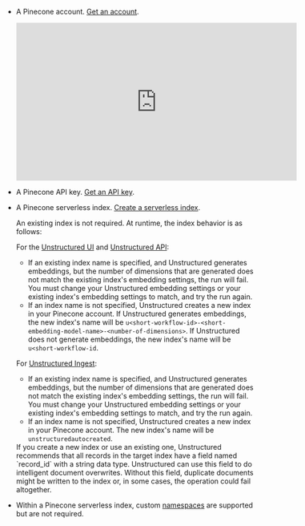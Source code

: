 - A Pinecone account. [Get an account](https://app.pinecone.io/).

  <iframe
  width="560"
  height="315"
  src="https://www.youtube.com/embed/uPoa7PLcuZ4"
  title="YouTube video player"
  frameborder="0"
  allow="accelerometer; autoplay; clipboard-write; encrypted-media; gyroscope; picture-in-picture"
  allowfullscreen
  ></iframe>

- A Pinecone API key. [Get an API key](https://docs.pinecone.io/guides/get-started/authentication#find-your-pinecone-api-key).
- A Pinecone serverless index. [Create a serverless index](https://docs.pinecone.io/guides/indexes/create-an-index).

  An existing index is not required. At runtime, the index behavior is as follows:

  For the [Unstructured UI](/ui/overview) and [Unstructured API](/api-reference/overview):
    
  - If an existing index name is specified, and Unstructured generates embeddings, 
    but the number of dimensions that are generated does not match the existing index's embedding settings, the run will fail. 
    You must change your Unstructured embedding settings or your existing index's embedding settings to match, and try the run again.
  - If an index name is not specified, Unstructured creates a new index in your Pinecone account. If Unstructured generates embeddings, 
    the new index's name will be `u<short-workflow-id>-<short-embedding-model-name>-<number-of-dimensions>`. 
    If Unstructured does not generate embeddings, the new index's name will be `u<short-workflow-id`.

  For [Unstructured Ingest](/open-source/ingestion/overview):

  - If an existing index name is specified, and Unstructured generates embeddings, 
    but the number of dimensions that are generated does not match the existing index's embedding settings, the run will fail. 
    You must change your Unstructured embedding settings or your existing index's embedding settings to match, and try the run again. 
  - If an index name is not specified, Unstructured creates a new index in your Pinecone account. The new index's name will be `unstructuredautocreated`.

  <Note>
      If you create a new index or use an existing one, Unstructured recommends that all records in the target index have a field 
      named `record_id` with a string data type. 
      Unstructured can use this field to do intelligent document overwrites. Without this field, duplicate documents 
      might be written to the index or, in some cases, the operation could fail altogether.
  </Note>

- Within a Pinecone serverless index, custom [namespaces](https://docs.pinecone.io/guides/index-data/indexing-overview#namespaces) are supported but are not required.